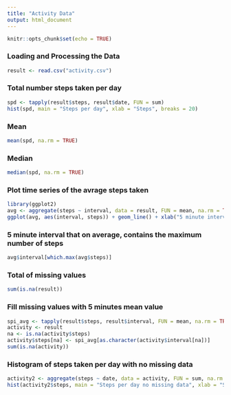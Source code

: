 ```yaml
---
title: "Activity Data"
output: html_document
---
```


```r
knitr::opts_chunk$set(echo = TRUE)
```

### Loading and Processing the Data
```r
result <- read.csv("activity.csv")
```

### Total number steps taken per day
```r
spd <- tapply(result$steps, result$date, FUN = sum)
hist(spd, main = "Steps per day", xlab = "Steps", breaks = 20)
```

### Mean
```r
mean(spd, na.rm = TRUE)
```

### Median
```r
median(spd, na.rm = TRUE)
```

### Plot time series of the avrage steps taken
```r
library(ggplot2)
avg <- aggregate(steps ~ interval, data = result, FUN = mean, na.rm = TRUE)
ggplot(avg, aes(interval, steps)) + geom_line() + xlab("5 minute interval") + ylab("avg of steps")
```

### 5 minute interval that on average, contains the maximum number of steps
```r
avg$interval[which.max(avg$steps)]
```

### Total of missing values
```r
sum(is.na(result))
```

### Fill missing values with 5 minutes mean value
```r
spi_avg <- tapply(result$steps, result$interval, FUN = mean, na.rm = TRUE)
activity <- result
na <- is.na(activity$steps)
activity$steps[na] <- spi_avg[as.character(activity$interval[na])]
sum(is.na(activity))
```

### Histogram of steps taken per day with no missing data
```r
activity2 <- aggregate(steps ~ date, data = activity, FUN = sum, na.rm = TRUE)
hist(activity2$steps, main = "Steps per day no missing data", xlab = "Steps", breaks = 20)
```
